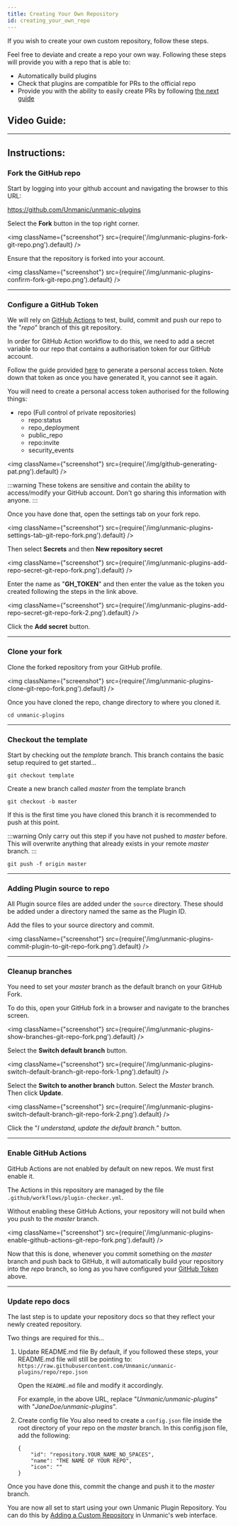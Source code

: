 ```yaml
---
title: Creating Your Own Repository
id: creating_your_own_repo
---
```



If you wish to create your own custom repository, follow these steps.

Feel free to deviate and create a repo your own way.
Following these steps will provide you with a repo that is able to:
- Automatically build plugins
- Check that plugins are compatible for PRs to the official repo
- Provide you with the ability to easily create PRs by following [the next guide](./creating_a_pull_request)


## Video Guide:

<ReactPlayer
    url='https://www.youtube.com/watch?v=n2dFCP5W5jA'
    light={true}
    controls={true}
/>

---


## Instructions:

### Fork the GitHub repo

Start by logging into your github account and navigating the browser to this URL:

https://github.com/Unmanic/unmanic-plugins

Select the **Fork** button in the top right corner.

<img className={"screenshot"} src={require('/img/unmanic-plugins-fork-git-repo.png').default} />


Ensure that the repository is forked into your account.

<img className={"screenshot"} src={require('/img/unmanic-plugins-confirm-fork-git-repo.png').default} />

---


### Configure a GitHub Token

We will rely on [GitHub Actions](https://github.com/features/actions) to test, build, commit and push our repo to the "*repo*" branch of this git repository.

In order for GitHub Action workflow to do this, we need to add a secret variable to our repo that contains a authorisation token for our GitHub account.

Follow the guide provided [here](https://docs.github.com/en/github/authenticating-to-github/keeping-your-account-and-data-secure/creating-a-personal-access-token)
to generate a personal access token. Note down that token as once you have generated it, you cannot see it again.

You will need to create a personal access token authorised for the following things:

- repo (Full control of private repositories)
  - repo:status
  - repo_deployment
  - public_repo
  - repo:invite
  - security_events

<img className={"screenshot"} src={require('/img/github-generating-pat.png').default} />

:::warning
These tokens are sensitive and contain the ability to access/modify your GitHub account. 
Don't go sharing this information with anyone.
:::

Once you have done that, open the settings tab on your fork repo.

<img className={"screenshot"} src={require('/img/unmanic-plugins-settings-tab-git-repo-fork.png').default} />

Then select **Secrets** and then **New repository secret**

<img className={"screenshot"} src={require('/img/unmanic-plugins-add-repo-secret-git-repo-fork.png').default} />

Enter the name as "**GH_TOKEN**" and then enter the value as the token you created following the steps in the link above.

<img className={"screenshot"} src={require('/img/unmanic-plugins-add-repo-secret-git-repo-fork-2.png').default} />

Click the **Add secret** button.

---


### Clone your fork

Clone the forked repository from your GitHub profile.

<img className={"screenshot"} src={require('/img/unmanic-plugins-clone-git-repo-fork.png').default} />

Once you have cloned the repo, change directory to where you cloned it.

```
cd unmanic-plugins
```

---


### Checkout the template

Start by checking out the *template* branch. This branch contains the basic setup required to get started...

```
git checkout template
```

Create a new branch called *master* from the template branch

```
git checkout -b master
```

If this is the first time you have cloned this branch it is recommended to push at this point.

:::warning
Only carry out this step if you have not pushed to *master* before.
This will overwrite anything that already exists in your remote *master* branch.
:::

```
git push -f origin master
```

---


### Adding Plugin source to repo

All Plugin source files are added under the `source` directory.
These should be added under a directory named the same as the Plugin ID.

Add the files to your source directory and commit.

<img className={"screenshot"} src={require('/img/unmanic-plugins-commit-plugin-to-git-repo-fork.png').default} />

---


### Cleanup branches

You need to set your *master* branch as the default branch on your GitHub Fork.

To do this, open your GitHub fork in a browser and navigate to the branches screen.

<img className={"screenshot"} src={require('/img/unmanic-plugins-show-branches-git-repo-fork.png').default} />

Select the **Switch default branch** button.

<img className={"screenshot"} src={require('/img/unmanic-plugins-switch-default-branch-git-repo-fork-1.png').default} />

Select the **Switch to another branch** button. Select the *Master* branch. Then click **Update**.

<img className={"screenshot"} src={require('/img/unmanic-plugins-switch-default-branch-git-repo-fork-2.png').default} />

Click the "*I understand, update the default branch.*" button.

---


### Enable GitHub Actions

GitHub Actions are not enabled by default on new repos. We must first enable it.

The Actions in this repository are managed by the file `.github/workflows/plugin-checker.yml`.

Without enabling these GitHub Actions, your repository will not build when you push to the *master* branch.

<img className={"screenshot"} src={require('/img/unmanic-plugins-enable-github-actions-git-repo-fork.png').default} />

Now that this is done, whenever you commit something on the *master* branch and push back to GitHub, it will automatically build
your repository into the *repo* branch, so long as you have configured your [GitHub Token](#configure-a-github-token) above.

---


### Update repo docs

The last step is to update your repository docs so that they reflect your newly created repository.

Two things are required for this...

1. Update README.md file
    By default, if you followed these steps, your README.md file will still be pointing to:
    `https://raw.githubusercontent.com/Unmanic/unmanic-plugins/repo/repo.json`

    Open the `README.md` file and modify it accordingly.

    For example, in the above URL, replace "*Unmanic/unmanic-plugins*" with "*JaneDoe/unmanic-plugins*".

2. Create config file
    You also need to create a `config.json` file inside the root directory of your repo on the *master* branch.
    In this config.json file, add the following:

    ```
    {
        "id": "repository.YOUR_NAME_NO_SPACES",
        "name": "THE NAME OF YOUR REPO",
        "icon": ""
    }
    ```

Once you have done this, commit the change and push it to the *master* branch.

You are now all set to start using your own Unmanic Plugin Repository.
You can do this by [Adding a Custom Repository](/docs/plugins/adding_a_custom_plugin_repo) in Unmanic's web interface.
